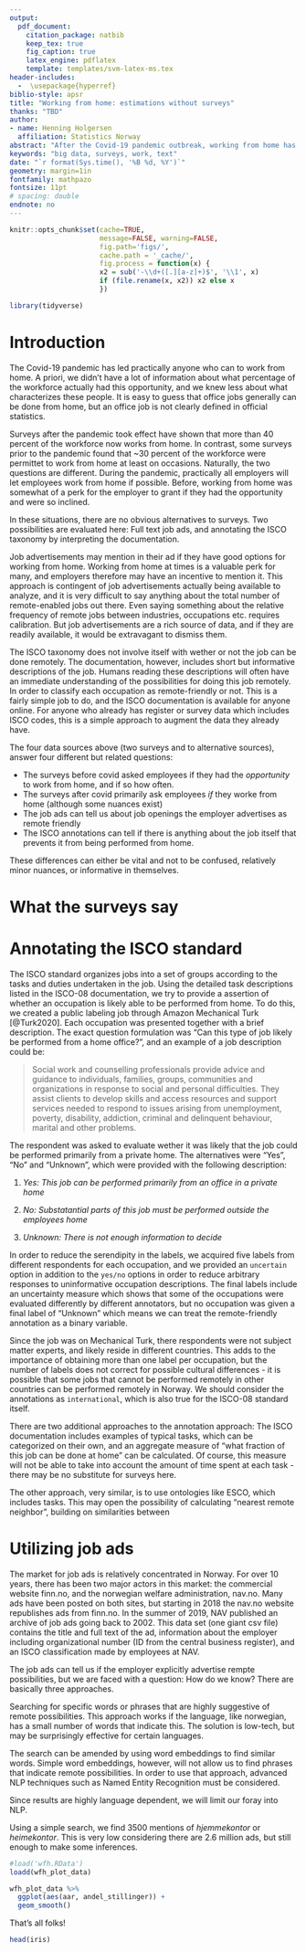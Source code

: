 ```yaml
---
output: 
  pdf_document:
    citation_package: natbib
    keep_tex: true
    fig_caption: true
    latex_engine: pdflatex
    template: templates/svm-latex-ms.tex
header-includes:
  -  \usepackage{hyperref}
biblio-style: apsr
title: "Working from home: estimations without surveys"
thanks: "TBD"
author:
- name: Henning Holgersen
  affiliation: Statistics Norway
abstract: "After the Covid-19 pandemic outbreak, working from home has become the norm for many. Surveys have tried to capture the extent to which people actually work from home, which is a type of problem surveys are good at. We have attempted to use alternative approaches and data sources to say something about who might be working from home. Alternative data sources are rarely a drop-in replacement for surveys. Instead, they answer different but related questions."
keywords: "big data, surveys, work, text"
date: "`r format(Sys.time(), '%B %d, %Y')`"
geometry: margin=1in
fontfamily: mathpazo
fontsize: 11pt
# spacing: double
endnote: no
---
```


```r
knitr::opts_chunk$set(cache=TRUE,
                      message=FALSE, warning=FALSE,
                      fig.path='figs/',
                      cache.path = '_cache/',
                      fig.process = function(x) {
                      x2 = sub('-\\d+([.][a-z]+)$', '\\1', x)
                      if (file.rename(x, x2)) x2 else x
                      })

library(tidyverse)
```


# Introduction

The Covid-19 pandemic has led practically anyone who can to work from home. A priori, we didn't have a lot of information about what percentage of the workforce actually had this opportunity, and we knew less about what characterizes these people. It is easy to guess that office jobs generally can be done from home, but an office job is not clearly defined in official statistics.

Surveys after the pandemic took effect have shown that more than 40 percent of the workforce now works from home. In contrast, some surveys prior to the pandemic found that ~30 percent of the workforce were permittet to work from home at least on occasions. Naturally, the two questions are different. During the pandemic, practically all employers will let employees work from home if possible. Before, working from home was somewhat of a perk for the employer to grant if they had the opportunity and were so inclined.

In these situations, there are no obvious alternatives to surveys. Two possibilities are evaluated here: Full text job ads, and annotating the ISCO taxonomy by interpreting the documentation.

Job advertisements may mention in their ad if they have good options for working from home. Working from home at times is a valuable perk for many, and employers therefore may have an incentive to mention it. This approach is contingent of job advertisements actually being available to analyze, and it is very difficult to say anything about the total number of remote-enabled jobs out there. Even saying something about the relative frequency of remote jobs between industries, occupations etc. requires calibration. But job advertisements are a rich source of data, and if they are readily available, it would be extravagant to dismiss them.

The ISCO taxonomy does not involve itself with wether or not the job can be done remotely. The documentation, however, includes short but informative descriptions of the job. Humans reading these descriptions will often have an immediate understanding of the possibilities for doing this job remotely. In order to classify each occupation as remote-friendly or not. This is a fairly simple job to do, and the ISCO documentation is available for anyone online. For anyone who already has register or survey data which includes ISCO codes, this is a simple approach to augment the data they already have.

The four data sources above (two surveys and to alternative sources), answer four different but related questions:

- The surveys before covid asked employees if they had the *opportunity* to work from home, and if so how often.
- The surveys after covid primarily ask employees *if* they worke from home (although some nuances exist)
- The job ads can tell us about job openings the employer advertises as remote friendly
- The ISCO annotations can tell if there is anything about the job itself that prevents it from being performed from home.

These differences can either be vital and not to be confused, relatively minor nuances, or informative in themselves.



# What the surveys say




# Annotating the ISCO standard

The ISCO standard organizes jobs into a set of groups according to the tasks and duties undertaken in the job. Using the detailed task descriptions listed in the ISCO-08 documentation, we try to provide a assertion of whether an occupation is likely able to be performed from home. To do this, we created a public labeling job through Amazon Mechanical Turk [@Turk2020]. Each occupation was presented together with a brief description. The exact question formulation was “Can this type of job likely be performed from a home office?”, and an example of a job description could be:

>Social work and counselling professionals provide advice and guidance to individuals, families, groups, communities and organizations in response to social and personal difficulties. They assist clients to develop skills and access resources and support services needed to respond to issues arising from unemployment, poverty, disability, addiction, criminal and delinquent behaviour, marital and other problems.

The respondent was asked to evaluate wether it was likely that the job could be performed primarily from a private home. The alternatives were “Yes”, “No” and “Unknown”, which were provided with the following description:

1. *Yes: This job can be performed primarily from an office in a private home*

2. *No: Substatantial parts of this job must be performed outside the employees home*

3. *Unknown: There is not enough information to decide*

In order to reduce the serendipity in the labels, we acquired five labels
from different respondents for each occupation, and we provided an
`uncertain` option in addition to the `yes/no` options in order to
reduce arbitrary responses to uninformative occupation descriptions. The final labels include an uncertainty measure which shows that some of the occupations were evaluated differently by different annotators, but no occupation was given a final label of "Unknown" which means we can treat the remote-friendly annotation as a binary variable.

Since the job was on Mechanical Turk, there respondents were not subject matter experts, and likely reside in different countries. This adds to the importance of obtaining more than one label per occupation, but the number of labels does not correct for possible cultural differences - it is possible that some jobs that cannot be performed remotely in other countries can be performed remotely in Norway. We should consider the annotations as `international`, which is also true for the ISCO-08 standard itself.

There are two additional approaches to the annotation approach: The ISCO documentation includes examples of typical tasks, which can be categorized on their own, and an aggregate measure of "what fraction of this job can be done at home" can be calculated. Of course, this measure will not be able to take into account the amount of time spent at each task - there may be no substitute for surveys here.

The other approach, very similar, is to use ontologies like ESCO, which includes tasks. This may open the possibility of calculating "nearest remote neighbor", building on similarities between 

# Utilizing job ads

The market for job ads is relatively concentrated in Norway. For over 10 years, there has been two major actors in this market: the commercial website finn.no, and the norwegian welfare administration, nav.no. Many ads have been posted on both sites, but starting in 2018 the nav.no website republishes ads from finn.no. In the summer of 2019, NAV published an archive of job ads going back to 2002. This data set (one giant csv file) contains the title and full text of the ad, information about the employer including organizational number (ID from the central business register), and an ISCO classification made by employees at NAV.

The job ads can tell us if the employer explicitly advertise rempte possibilities, but we are faced with a question: How do we know? There are basically three approaches.

Searching for specific words or phrases that are highly suggestive of remote possibilities. This approach works if the language, like norwegian, has a small number of words that indicate this. The solution is low-tech, but may be surprisingly effective for certain languages.

The search can be amended by using word embeddings to find similar words. Simple word embeddings, however, will not allow us to find phrases that indicate remote possibilities. In order to use that approach, advanced NLP techniques such as Named Entity Recognition must be considered.

Since results are highly language dependent, we will limit our foray into NLP.

Using a simple search, we find 3500 mentions of *hjemmekontor* or *heimekontor*. This is very low considering there are 2.6 million ads, but still enough to make some inferences.

```r
#load('wfh.RData')
loadd(wfh_plot_data)

wfh_plot_data %>% 
  ggplot(aes(aar, andel_stillinger)) +
  geom_smooth()
```

That's all folks!

```r
head(iris)
```


